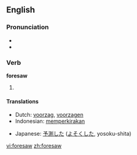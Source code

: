 ==English==

===Pronunciation===
* {{IPA|/foɻ'sɑʊ/}}
* {{audio|en-us-foresaw.ogg|Audio (US)}}

===Verb===
'''foresaw'''

# {{past tense of|[[foresee]]}}

====Translations====
{{trans-top|past tense of foresee}}
* Dutch: [[voorzag]], [[voorzagen]]
* Indonesian: [[kira|memperkirakan]]
{{trans-mid}}
* Japanese: [[予測]]した ([[よそく]]した, yosoku-shita)
{{trans-bottom}}

[[vi:foresaw]]
[[zh:foresaw]]